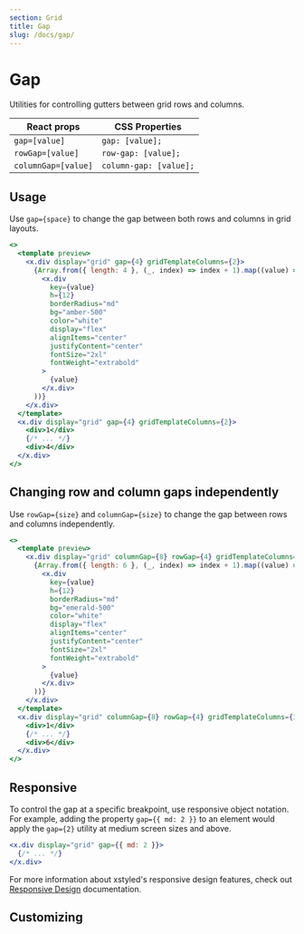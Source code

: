 ```yaml
---
section: Grid
title: Gap
slug: /docs/gap/
---
```


# Gap

Utilities for controlling gutters between grid rows and columns.

| React props         | CSS Properties         |
| ------------------- | ---------------------- |
| `gap=[value]`       | `gap: [value];`        |
| `rowGap=[value]`    | `row-gap: [value];`    |
| `columnGap=[value]` | `column-gap: [value];` |

## Usage

Use `gap={space}` to change the gap between both rows and columns in grid layouts.

```jsx preview color=amber
<>
  <template preview>
    <x.div display="grid" gap={4} gridTemplateColumns={2}>
      {Array.from({ length: 4 }, (_, index) => index + 1).map((value) => (
        <x.div
          key={value}
          h={12}
          borderRadius="md"
          bg="amber-500"
          color="white"
          display="flex"
          alignItems="center"
          justifyContent="center"
          fontSize="2xl"
          fontWeight="extrabold"
        >
          {value}
        </x.div>
      ))}
    </x.div>
  </template>
  <x.div display="grid" gap={4} gridTemplateColumns={2}>
    <div>1</div>
    {/* ... */}
    <div>4</div>
  </x.div>
</>
```

## Changing row and column gaps independently

Use `rowGap={size}` and `columnGap={size}` to change the gap between rows and columns independently.

```jsx preview color=emerald
<>
  <template preview>
    <x.div display="grid" columnGap={8} rowGap={4} gridTemplateColumns={3}>
      {Array.from({ length: 6 }, (_, index) => index + 1).map((value) => (
        <x.div
          key={value}
          h={12}
          borderRadius="md"
          bg="emerald-500"
          color="white"
          display="flex"
          alignItems="center"
          justifyContent="center"
          fontSize="2xl"
          fontWeight="extrabold"
        >
          {value}
        </x.div>
      ))}
    </x.div>
  </template>
  <x.div display="grid" columnGap={8} rowGap={4} gridTemplateColumns={3}>
    <div>1</div>
    {/* ... */}
    <div>6</div>
  </x.div>
</>
```

## Responsive

To control the gap at a specific breakpoint, use responsive object notation. For example, adding the property `gap={{ md: 2 }}` to an element would apply the `gap={2}` utility at medium screen sizes and above.

```jsx
<x.div display="grid" gap={{ md: 2 }}>
  {/* ... */}
</x.div>
```

For more information about xstyled's responsive design features, check out [Responsive Design](@TODO-link) documentation.

## Customizing


<CustomizeSpace />
